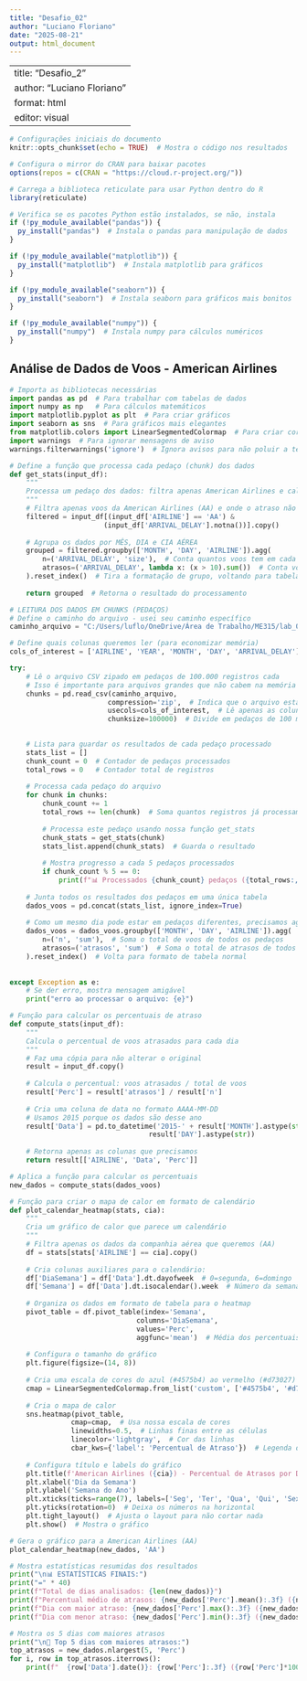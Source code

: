 ---
title: "Desafio_02"
author: "Luciano Floriano"
date: "2025-08-21"
output: html_document
---

---
title: "Desafio_2"
author: "Luciano Floriano"
format: html
editor: visual
---

```{r setup, include=FALSE}
# Configurações iniciais do documento
knitr::opts_chunk$set(echo = TRUE)  # Mostra o código nos resultados

# Configura o mirror do CRAN para baixar pacotes
options(repos = c(CRAN = "https://cloud.r-project.org/"))

# Carrega a biblioteca reticulate para usar Python dentro do R
library(reticulate)

# Verifica se os pacotes Python estão instalados, se não, instala
if (!py_module_available("pandas")) {
  py_install("pandas")  # Instala o pandas para manipulação de dados
}

if (!py_module_available("matplotlib")) {
  py_install("matplotlib")  # Instala matplotlib para gráficos
}

if (!py_module_available("seaborn")) {
  py_install("seaborn")  # Instala seaborn para gráficos mais bonitos
}

if (!py_module_available("numpy")) {
  py_install("numpy")  # Instala numpy para cálculos numéricos
}
```

## Análise de Dados de Voos - American Airlines

```{python}
# Importa as bibliotecas necessárias
import pandas as pd  # Para trabalhar com tabelas de dados
import numpy as np   # Para cálculos matemáticos
import matplotlib.pyplot as plt  # Para criar gráficos
import seaborn as sns  # Para gráficos mais elegantes
from matplotlib.colors import LinearSegmentedColormap  # Para criar cores personalizadas
import warnings  # Para ignorar mensagens de aviso
warnings.filterwarnings('ignore')  # Ignora avisos para não poluir a tela

```

```{python}
# Define a função que processa cada pedaço (chunk) dos dados
def get_stats(input_df):
    """
    Processa um pedaço dos dados: filtra apenas American Airlines e calcula estatísticas
    """
    # Filtra apenas voos da American Airlines (AA) e onde o atraso não é vazio
    filtered = input_df[(input_df['AIRLINE'] == 'AA') & 
                       (input_df['ARRIVAL_DELAY'].notna())].copy()
    
    # Agrupa os dados por MÊS, DIA e CIA AÉREA
    grouped = filtered.groupby(['MONTH', 'DAY', 'AIRLINE']).agg(
        n=('ARRIVAL_DELAY', 'size'),  # Conta quantos voos tem em cada grupo
        atrasos=('ARRIVAL_DELAY', lambda x: (x > 10).sum())  # Conta voos com atraso > 10 min
    ).reset_index()  # Tira a formatação de grupo, voltando para tabela normal
    
    return grouped  # Retorna o resultado do processamento

```

```{python}
# LEITURA DOS DADOS EM CHUNKS (PEDAÇOS)
# Define o caminho do arquivo - usei seu caminho específico
caminho_arquivo = "C:/Users/luflo/OneDrive/Área de Trabalho/ME315/lab_02/flights.csv.zip"

# Define quais colunas queremos ler (para economizar memória)
cols_of_interest = ['AIRLINE', 'YEAR', 'MONTH', 'DAY', 'ARRIVAL_DELAY']

try:
    # Lê o arquivo CSV zipado em pedaços de 100.000 registros cada
    # Isso é importante para arquivos grandes que não cabem na memória de uma vez
    chunks = pd.read_csv(caminho_arquivo, 
                        compression='zip',  # Indica que o arquivo está zipado
                        usecols=cols_of_interest,  # Lê apenas as colunas que nos interessam
                        chunksize=100000)  # Divide em pedaços de 100 mil registros

    
    # Lista para guardar os resultados de cada pedaço processado
    stats_list = []
    chunk_count = 0  # Contador de pedaços processados
    total_rows = 0   # Contador total de registros
    
    # Processa cada pedaço do arquivo
    for chunk in chunks:
        chunk_count += 1
        total_rows += len(chunk)  # Soma quantos registros já processamos
        
        # Processa este pedaço usando nossa função get_stats
        chunk_stats = get_stats(chunk)
        stats_list.append(chunk_stats)  # Guarda o resultado
        
        # Mostra progresso a cada 5 pedaços processados
        if chunk_count % 5 == 0:
            print(f"📊 Processados {chunk_count} pedaços ({total_rows:,} registros)...")
    
    # Junta todos os resultados dos pedaços em uma única tabela
    dados_voos = pd.concat(stats_list, ignore_index=True)
    
    # Como um mesmo dia pode estar em pedaços diferentes, precisamos agrupar novamente
    dados_voos = dados_voos.groupby(['MONTH', 'DAY', 'AIRLINE']).agg(
        n=('n', 'sum'),  # Soma o total de voos de todos os pedaços
        atrasos=('atrasos', 'sum')  # Soma o total de atrasos de todos os pedaços
    ).reset_index()  # Volta para formato de tabela normal
    
    
except Exception as e:
    # Se der erro, mostra mensagem amigável
    print("erro ao processar o arquivo: {e}")
```

```{python}
# Função para calcular os percentuais de atraso
def compute_stats(input_df):
    """
    Calcula o percentual de voos atrasados para cada dia
    """
    # Faz uma cópia para não alterar o original
    result = input_df.copy()
    
    # Calcula o percentual: voos atrasados / total de voos
    result['Perc'] = result['atrasos'] / result['n']
    
    # Cria uma coluna de data no formato AAAA-MM-DD
    # Usamos 2015 porque os dados são desse ano
    result['Data'] = pd.to_datetime('2015-' + result['MONTH'].astype(str) + '-' + 
                                  result['DAY'].astype(str))
    
    # Retorna apenas as colunas que precisamos
    return result[['AIRLINE', 'Data', 'Perc']]

# Aplica a função para calcular os percentuais
new_dados = compute_stats(dados_voos)
```

```{python}
# Função para criar o mapa de calor em formato de calendário
def plot_calendar_heatmap(stats, cia):
    """
    Cria um gráfico de calor que parece um calendário
    """
    # Filtra apenas os dados da companhia aérea que queremos (AA)
    df = stats[stats['AIRLINE'] == cia].copy()
    
    # Cria colunas auxiliares para o calendário:
    df['DiaSemana'] = df['Data'].dt.dayofweek  # 0=segunda, 6=domingo
    df['Semana'] = df['Data'].dt.isocalendar().week  # Número da semana no ano
    
    # Organiza os dados em formato de tabela para o heatmap
    pivot_table = df.pivot_table(index='Semana', 
                               columns='DiaSemana', 
                               values='Perc',
                               aggfunc='mean')  # Média dos percentuais
    
    # Configura o tamanho do gráfico
    plt.figure(figsize=(14, 8))
    
    # Cria uma escala de cores do azul (#4575b4) ao vermelho (#d73027)
    cmap = LinearSegmentedColormap.from_list('custom', ['#4575b4', '#d73027'])
    
    # Cria o mapa de calor
    sns.heatmap(pivot_table, 
               cmap=cmap,  # Usa nossa escala de cores
               linewidths=0.5,  # Linhas finas entre as células
               linecolor='lightgray',  # Cor das linhas
               cbar_kws={'label': 'Percentual de Atraso'})  # Legenda da barra de cores
    
    # Configura título e labels do gráfico
    plt.title(f'American Airlines ({cia}) - Percentual de Atrasos por Dia (2015)')
    plt.xlabel('Dia da Semana')
    plt.ylabel('Semana do Ano')
    plt.xticks(ticks=range(7), labels=['Seg', 'Ter', 'Qua', 'Qui', 'Sex', 'Sáb', 'Dom'])
    plt.yticks(rotation=0)  # Deixa os números na horizontal
    plt.tight_layout()  # Ajusta o layout para não cortar nada
    plt.show()  # Mostra o gráfico

# Gera o gráfico para a American Airlines (AA)
plot_calendar_heatmap(new_dados, 'AA')
```

```{python}
# Mostra estatísticas resumidas dos resultados
print("\n📊 ESTATÍSTICAS FINAIS:")
print("=" * 40)
print(f"Total de dias analisados: {len(new_dados)}")
print(f"Percentual médio de atrasos: {new_dados['Perc'].mean():.3f} ({new_dados['Perc'].mean()*100:.1f}%)")
print(f"Dia com maior atraso: {new_dados['Perc'].max():.3f} ({new_dados['Perc'].max()*100:.1f}%)")
print(f"Dia com menor atraso: {new_dados['Perc'].min():.3f} ({new_dados['Perc'].min()*100:.1f}%)")

# Mostra os 5 dias com maiores atrasos
print("\n📅 Top 5 dias com maiores atrasos:")
top_atrasos = new_dados.nlargest(5, 'Perc')
for i, row in top_atrasos.iterrows():
    print(f"  {row['Data'].date()}: {row['Perc']:.3f} ({row['Perc']*100:.1f}%)")
```

